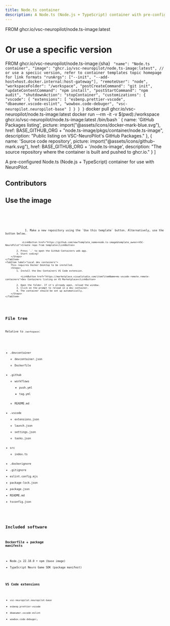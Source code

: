 ```yaml
---
title: Node.ts container
description: A Node.ts (Node.js + TypeScript) container with pre-configured settings for NeuroPilot.
---
```

FROM ghcr.io/vsc-neuropilot/node.ts-image:latest
# Or use a specific version
FROM ghcr.io/vsc-neuropilot/node.ts-image:{sha}
`
  "name": "Node.ts container",
  "image": "ghcr.io/vsc-neuropilot/node.ts-image:latest", // or use a speciic version, refer to container templates topic homepage for link formats
  "runArgs": ["--init", "--add-host=host.docker.internal:host-gateway"],
  "remoteUser": "node",
  "workspaceFolder": "/workspace",
  "postCreateCommand": "git init",
  "updateContentCommand": "npm install",
  "postStartCommand": "npm audit",
  "shutdownAction": "stopContainer",
  "customizations": {
    "vscode": {
      "extensions": [
        "esbenp.prettier-vscode",
        "dbaeumer.vscode-eslint",
        "wowbox.code-debuger",
        "vsc-neuropilot.neuropilot-base"
      ]
    }
  }
}`
docker pull ghcr.io/vsc-neuropilot/node.ts-image:latest
docker run --rm -it -v $(pwd):/workspace ghcr.io/vsc-neuropilot/node.ts-image:latest /bin/bash
`
    {
        name: 'GitHub Packages listing',
        picture: import("@assets/icons/docker-mark-blue.svg"),
        href: BASE_GITHUB_ORG + "node.ts-image/pkgs/container/node.ts-image",
        description: "Public listing on VSC-NeuroPilot's GitHub Packages."
    },
    {
        name: 'Source code repository',
        picture: import("@assets/icons/github-mark.svg"),
        href: BASE_GITHUB_ORG + '/node.ts-image',
        description: "The source repository where the container is built and pushed to ghcr.io."
    }
]

A pre-configured Node.ts (Node.js + TypeScript) container for use with NeuroPilot.

<ShowcaseProfile entries={profiles} />

## Contributors

<ContributorList githubRepo="VSC-NeuroPilot/node.ts-image" ignore={SHOWCASE_IGNORES} />

## Use the image

<Tabs syncKey="containerImageObtainMethod">
    <TabItem label="Docker"><Code name="Dockerfile" lang="docker" code={DOCKERFILE} /></TabItem>
    <TabItem label=".devcontainer/devcontainer.json"><Code name=".devcontainer/devcontainer.json" lang="json" code={DEVCONTAINERJSON} /></TabItem>
    <TabItem label="Docker pull"><Code name="docker pull" lang="sh" code={DOCKERPULL} /></TabItem>
    <TabItem label="GitHub Codespaces">
        <Steps>
            1. Make a new repository using the `Use this template` button. Alternatively, use the button below.

                <LinkButton href="https://github.com/new?template_name=node.ts-image&template_owner=VSC-NeuroPilot">Create repo from template</LinkButton>

            2. Press `.` to open the GitHub Containers web app.
            3. Start coding! 
        </Steps>
    </TabItem>
    <TabItem label="Local dev containers">
        This requires Docker Desktop to be installed.
        <Steps>
            1. Install the Dev Containers VS Code extension.
            
               <LinkButton href="https://marketplace.visualstudio.com/item?itemName=ms-vscode-remote.remote-containers">Dev Containers listing on VS Marketplace</LinkButton>
            
            2. Open the folder. If it's already open, reload the window.
            3. Click on the prompt to reload in a dev container.
            4. The container should be set up automatically.
        </Steps>
    </TabItem>
</Tabs>

## File tree

Relative to `/workspace`:

<FileTree>

- .devcontainer
    - devcontainer.json
    - Dockerfile
- .github
    - workflows
        - push.yml
        - tag.yml
    - README.md
- .vscode
    - extensions.json
    - launch.json
    - settings.json
    - tasks.json
- src
    - index.ts
- .dockerignore
- .gitignore
- eslint.config.mjs
- package-lock.json
- package.json
- README.md
- tsconfig.json

</FileTree>

## Included software

### Dockerfile + package manifests

- Node.js 22.18.0 + npm (base image)
- TypeScript Neuro Game SDK (package manifest)

### VS Code extensions

- `vsc-neuropilot.neuropilot-base`
- `esbenp.prettier-vscode`
- `dbaeumer.vscode-eslint`
- `wowbox.code-debuger`,
